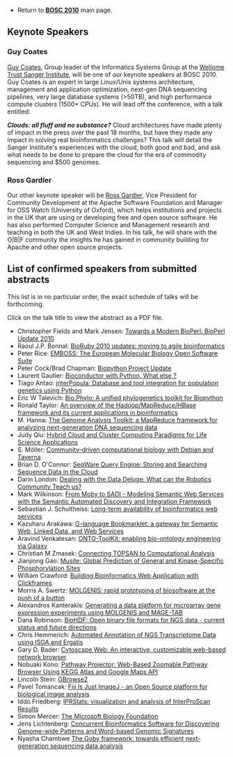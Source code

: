 * Return to '''[[BOSC_2010 | BOSC 2010]]''' main page.
<!--* Click '''[[Media:BOSC2009_program_20090601.pdf | here]]''' to download full program in PDF format (2 MB).
* Important '''[[BOSC_2009#Information_for_Speakers | Information for Speakers]]'''-->

== Keynote Speakers ==

=== Guy Coates ===

[http://uk.linkedin.com/pub/guy-coates/3/b5b/9b0 Guy Coates], Group leader of the Informatics Systems Group at the [http://www.sanger.ac.uk/ Wellome Trust Sanger Institute], will be one of our keynote speakers at BOSC 2010.  Guy Coates is an expert in large Linux/Unix systems architecture, management and application optimization, next-gen DNA sequencing pipelines, very large database systems (>50TB), and high performance compute clusters (1500+ CPUs).  He will lead off the conference, with a talk entitled:

'''''Clouds: all fluff and no substance?'''''  Cloud architectures have made plenty of impact in the press over the
past 18 months, but have they made any impact in solving real bioinformatics challenges? This talk will detail the Sanger Institute's experiences with the cloud, both good and bad, and ask what needs to be done to prepare the cloud for the era of commodity sequencing and $500 genomes.

=== Ross Gardler ===

Our other keynote speaker will be [http://www.linkedin.com/in/rossgardler Ross Gardler], Vice President for Community Development at the Apache Software Foundation and Manager for OSS Watch (University of Oxford), which helps institutions and projects in the UK that are using or developing free and open source software.  He has also performed Computer Science and Management research and teaching in both the UK and West Indies.  In his talk, he will share with the O|B|F community the insights he has gained in community building for Apache and other open source projects.

== List of confirmed speakers from submitted abstracts ==

This list is in no particular order, the exact schedule of talks will be forthcoming.

Click on the talk title to view the abstract as a PDF file.

* Christopher Fields and Mark Jensen: [[Media:22_BOSC2010.pdf | Towards a Modern BioPerl: BioPerl Update 2010]]
* Raoul J.P. Bonnal: [[Media:15_BOSC2010.pdf | BioRuby 2010 updates: moving to agile bioinformatics]]
* Peter Rice: [[Media:14_BOSC2010.pdf | EMBOSS: The European Molecular Biology Open Software Suite]]
* Peter Cock/Brad Chapman: [[Media:16_BOSC2010.pdf | Biopython Project Update]]
* Laurent Gautier: [[Media:2_BOSC2010.pdf | Bioconductor with Python, What else ?]]
* Tiago Antao: [[Media:13_BOSC2010.pdf | interPopula: Database and tool integration for population genetics using Python]]
* Eric W Talevich: [[Media:8_BOSC2010.pdf | Bio.Phylo: A unified phylogenetics toolkit for Biopython]]
* Ronald Taylor: [[Media:29_BOSC2010.pdf | An overview of the Hadoop/MapReduce/HBase framework and its current applications in bioinformatics]]
* M. Hanna: [[Media:18_BOSC2010.pdf | The Genome Analysis Toolkit: a MapReduce framework for analyzing next-generation DNA sequencing data]]
* Judy Qiu: [[Media:40_BOSC2010.pdf | Hybrid Cloud and Cluster Computing Paradigms for Life Science Applications]]
* S. Möller: [[Media:26_BOSC2010.pdf | Community-driven computational biology with Debian and Taverna]]
* Brian D. O'Connor: [[Media:39_BOSC2010.pdf | SeqWare Query Engine: Storing and Searching Sequence Data in the Cloud]]
* Darin London: [[Media:3_BOSC2010.pdf | Dealing with the Data Deluge: What can the Robotics Community Teach us?]]
* Mark Wilkinson: [[Media:4_BOSC2010.pdf | From Moby to SADI - Modeling Semantic Web Services with the Semantic Automated Discovery and Integration Framework]]
* Sebastian J. Schultheiss: [[Media:5_BOSC2010.pdf | Long-term availability of bioinformatics web services]]
* Kazuharu Arakawa: [[Media:6_BOSC2010.pdf | G-language Bookmarklet: a gateway for Semantic Web, Linked Data, and Web Services]]
* Aravind Venkatesan: [[Media:21_BOSC2010.pdf | ONTO-ToolKit: enabling bio-ontology engineering via Galaxy]]
* Christian M Zmasek: [[Media:25_BOSC2010.pdf | Connecting TOPSAN to Computational Analysis]]
* Jianjiong Gao: [[Media:20_BOSC2010.pdf | Musite: Global Prediction of General and Kinase-Specific Phosphorylation Sites]]
* William Crawford: [[Media:36_BOSC2010.pdf | Building Bioinformatics Web Application with Clickframes]]
* Morris A. Swertz: [[Media:24_BOSC2010.pdf | MOLGENIS: rapid prototyping of biosoftware at the push of a button]]
* Alexandros Kanterakis: [[Media:17_BOSC2010.pdf | Generating a data platform for microarray gene expression experiments using MOLGENIS and MAGE-TAB]]
* Dana Robinson: [[Media:10_BOSC2010.pdf | BioHDF: Open binary file formats for NGS data - current status and future directions]]
* Chris Hemmerich: [[Media:30_BOSC2010.pdf | Automated Annotation of NGS Transcriptome Data using ISGA and Ergatis]]
* Gary D. Bader: [[Media:12_BOSC2010.pdf | Cytoscape Web: An interactive, customizable web-based network browser]]
* Nobuaki Kono: [[Media:38_BOSC2010.pdf | Pathway Projector: Web-Based Zoomable Pathway Browser Using KEGG Atlas and Google Maps API]]
* Lincoln Stein: [[Media:34_BOSC2010.pdf | GBrowse2]]
* Pavel Tomancak: [[Media:11_BOSC2010.pdf | Fiji Is Just ImageJ - an Open Source platform for biological image analysis]]
* Iddo Friedberg: [[Media:32_BOSC2010.pdf | IPRStats: visualization and analysis of InterProScan Results]]
* Simon Mercer: [[Media:9_BOSC2010.pdf | The Microsoft Biology Foundation]]
* Jens Lichtenberg: [[Media:28_BOSC2010.pdf | Concurrent Bioinformatics Software for Discovering Genome-wide Patterns and Word-based Genomic Signatures]]
* Nyasha Chambwe [[Media:Nyasha Chambwe | The Goby framework: towards efficient next-generation sequencing data analysis]]